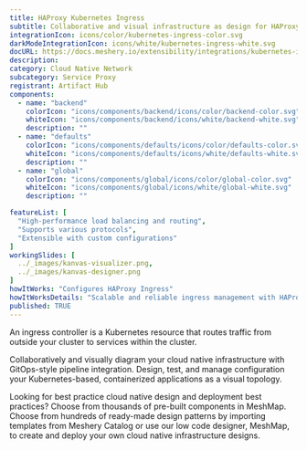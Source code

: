 ---
title: HAProxy Kubernetes Ingress
subtitle: Collaborative and visual infrastructure as design for HAProxy Kubernetes Ingress
integrationIcon: icons/color/kubernetes-ingress-color.svg
darkModeIntegrationIcon: icons/white/kubernetes-ingress-white.svg
docURL: https://docs.meshery.io/extensibility/integrations/kubernetes-ingress
description: 
category: Cloud Native Network
subcategory: Service Proxy
registrant: Artifact Hub
components:
  - name: "backend"
    colorIcon: "icons/components/backend/icons/color/backend-color.svg"
    whiteIcon: "icons/components/backend/icons/white/backend-white.svg"
    description: ""
  - name: "defaults"
    colorIcon: "icons/components/defaults/icons/color/defaults-color.svg"
    whiteIcon: "icons/components/defaults/icons/white/defaults-white.svg"
    description: ""
  - name: "global"
    colorIcon: "icons/components/global/icons/color/global-color.svg"
    whiteIcon: "icons/components/global/icons/white/global-white.svg"
    description: ""

featureList: [
  "High-performance load balancing and routing",
  "Supports various protocols",
  "Extensible with custom configurations"
]
workingSlides: [
  ../_images/kanvas-visualizer.png,
  ../_images/kanvas-designer.png
]
howItWorks: "Configures HAProxy Ingress"
howItWorksDetails: "Scalable and reliable ingress management with HAProxy in Kubernetes"
published: TRUE
---
<p>
An ingress controller is a Kubernetes resource that routes traffic from outside your cluster to services within the cluster.
</p>
<p>
    Collaboratively and visually diagram your cloud native infrastructure with GitOps-style pipeline integration. Design, test, and manage configuration your Kubernetes-based, containerized applications as a visual topology.
</p>
<p>
    Looking for best practice cloud native design and deployment best practices? Choose from thousands of pre-built components in MeshMap. Choose from hundreds of ready-made design patterns by importing templates from Meshery Catalog or use our low code designer, MeshMap, to create and deploy your own cloud native infrastructure designs.
</p>
